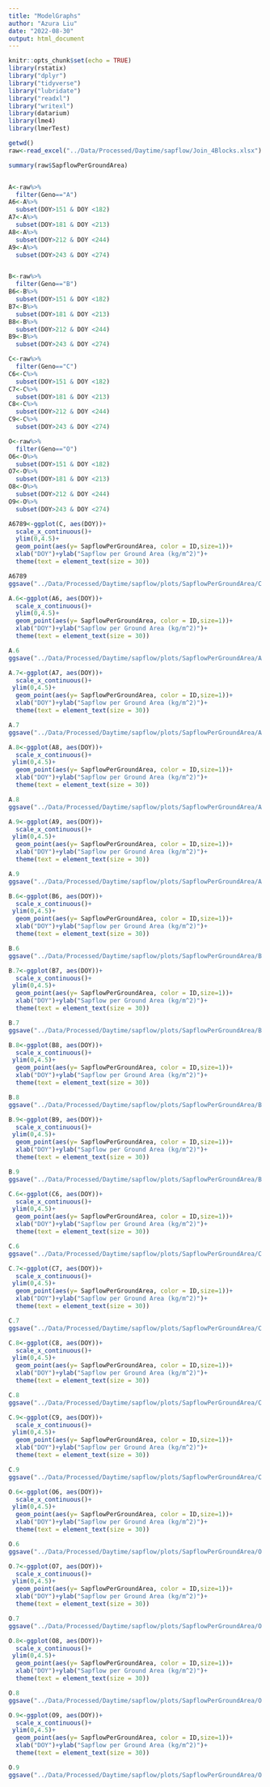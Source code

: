 ```yaml
---
title: "ModelGraphs"
author: "Azura Liu"
date: "2022-08-30"
output: html_document
---
```


```r
knitr::opts_chunk$set(echo = TRUE)
library(rstatix)
library("dplyr")
library("tidyverse")
library("lubridate")
library("readxl")
library("writexl")
library(datarium)
library(lme4)
library(lmerTest)

getwd()
raw<-read_excel("../Data/Processed/Daytime/sapflow/Join_4Blocks.xlsx")
```

```r
summary(raw$SapflowPerGroundArea)


A<-raw%>%
  filter(Geno=="A")
A6<-A%>%
  subset(DOY>151 & DOY <182)
A7<-A%>%
  subset(DOY>181 & DOY <213)
A8<-A%>%
  subset(DOY>212 & DOY <244)
A9<-A%>%
  subset(DOY>243 & DOY <274)


B<-raw%>%
  filter(Geno=="B")
B6<-B%>%
  subset(DOY>151 & DOY <182)
B7<-B%>%
  subset(DOY>181 & DOY <213)
B8<-B%>%
  subset(DOY>212 & DOY <244)
B9<-B%>%
  subset(DOY>243 & DOY <274)

C<-raw%>%
  filter(Geno=="C")
C6<-C%>%
  subset(DOY>151 & DOY <182)
C7<-C%>%
  subset(DOY>181 & DOY <213)
C8<-C%>%
  subset(DOY>212 & DOY <244)
C9<-C%>%
  subset(DOY>243 & DOY <274)

O<-raw%>%
  filter(Geno=="O")
O6<-O%>%
  subset(DOY>151 & DOY <182)
O7<-O%>%
  subset(DOY>181 & DOY <213)
O8<-O%>%
  subset(DOY>212 & DOY <244)
O9<-O%>%
  subset(DOY>243 & DOY <274)
```

```r
A6789<-ggplot(C, aes(DOY))+
  scale_x_continuous()+
  ylim(0,4.5)+
  geom_point(aes(y= SapflowPerGroundArea, color = ID,size=1))+
  xlab("DOY")+ylab("Sapflow per Ground Area (kg/m^2)")+ 
  theme(text = element_text(size = 30)) 

A6789
ggsave("../Data/Processed/Daytime/sapflow/plots/SapflowPerGroundArea/C.jpg", A6789, height = 10, width = 20, units = "in", dpi = 500)

```

```r
A.6<-ggplot(A6, aes(DOY))+
  scale_x_continuous()+
  ylim(0,4.5)+
  geom_point(aes(y= SapflowPerGroundArea, color = ID,size=1))+
  xlab("DOY")+ylab("Sapflow per Ground Area (kg/m^2)")+ 
  theme(text = element_text(size = 30)) 

A.6
ggsave("../Data/Processed/Daytime/sapflow/plots/SapflowPerGroundArea/A.6.jpg", A.6, height = 10, width = 20, units = "in", dpi = 500)

A.7<-ggplot(A7, aes(DOY))+
  scale_x_continuous()+
 ylim(0,4.5)+
  geom_point(aes(y= SapflowPerGroundArea, color = ID,size=1))+
  xlab("DOY")+ylab("Sapflow per Ground Area (kg/m^2)")+ 
  theme(text = element_text(size = 30)) 

A.7
ggsave("../Data/Processed/Daytime/sapflow/plots/SapflowPerGroundArea/A.7.jpg", A.7, height = 10, width = 20, units = "in", dpi = 500)

A.8<-ggplot(A8, aes(DOY))+
  scale_x_continuous()+
 ylim(0,4.5)+
  geom_point(aes(y= SapflowPerGroundArea, color = ID,size=1))+
  xlab("DOY")+ylab("Sapflow per Ground Area (kg/m^2)")+ 
  theme(text = element_text(size = 30)) 

A.8
ggsave("../Data/Processed/Daytime/sapflow/plots/SapflowPerGroundArea/A.8.jpg", A.8, height = 10, width = 20, units = "in", dpi = 500)

A.9<-ggplot(A9, aes(DOY))+
  scale_x_continuous()+
 ylim(0,4.5)+
  geom_point(aes(y= SapflowPerGroundArea, color = ID,size=1))+
  xlab("DOY")+ylab("Sapflow per Ground Area (kg/m^2)")+ 
  theme(text = element_text(size = 30)) 

A.9
ggsave("../Data/Processed/Daytime/sapflow/plots/SapflowPerGroundArea/A.9.jpg", A.9, height = 10, width = 20, units = "in", dpi = 500)

```


```r
B.6<-ggplot(B6, aes(DOY))+
  scale_x_continuous()+
 ylim(0,4.5)+
  geom_point(aes(y= SapflowPerGroundArea, color = ID,size=1))+
  xlab("DOY")+ylab("Sapflow per Ground Area (kg/m^2)")+ 
  theme(text = element_text(size = 30)) 

B.6
ggsave("../Data/Processed/Daytime/sapflow/plots/SapflowPerGroundArea/B.6.jpg", B.6, height = 10, width = 20, units = "in", dpi = 500)

B.7<-ggplot(B7, aes(DOY))+
  scale_x_continuous()+
 ylim(0,4.5)+
  geom_point(aes(y= SapflowPerGroundArea, color = ID,size=1))+
  xlab("DOY")+ylab("Sapflow per Ground Area (kg/m^2)")+ 
  theme(text = element_text(size = 30)) 

B.7
ggsave("../Data/Processed/Daytime/sapflow/plots/SapflowPerGroundArea/B.7.jpg", B.7, height = 10, width = 20, units = "in", dpi = 500)

B.8<-ggplot(B8, aes(DOY))+
  scale_x_continuous()+
 ylim(0,4.5)+
  geom_point(aes(y= SapflowPerGroundArea, color = ID,size=1))+
  xlab("DOY")+ylab("Sapflow per Ground Area (kg/m^2)")+ 
  theme(text = element_text(size = 30)) 

B.8
ggsave("../Data/Processed/Daytime/sapflow/plots/SapflowPerGroundArea/B.8.jpg", B.8, height = 10, width = 20, units = "in", dpi = 500)

B.9<-ggplot(B9, aes(DOY))+
  scale_x_continuous()+
 ylim(0,4.5)+
  geom_point(aes(y= SapflowPerGroundArea, color = ID,size=1))+
  xlab("DOY")+ylab("Sapflow per Ground Area (kg/m^2)")+ 
  theme(text = element_text(size = 30)) 

B.9
ggsave("../Data/Processed/Daytime/sapflow/plots/SapflowPerGroundArea/B.9.jpg", B.9, height = 10, width = 20, units = "in", dpi = 500)

```

```r
C.6<-ggplot(C6, aes(DOY))+
  scale_x_continuous()+
 ylim(0,4.5)+
  geom_point(aes(y= SapflowPerGroundArea, color = ID,size=1))+
  xlab("DOY")+ylab("Sapflow per Ground Area (kg/m^2)")+ 
  theme(text = element_text(size = 30)) 

C.6
ggsave("../Data/Processed/Daytime/sapflow/plots/SapflowPerGroundArea/C.6.jpg", C.6, height = 10, width = 20, units = "in", dpi = 500)

C.7<-ggplot(C7, aes(DOY))+
  scale_x_continuous()+
 ylim(0,4.5)+
  geom_point(aes(y= SapflowPerGroundArea, color = ID,size=1))+
  xlab("DOY")+ylab("Sapflow per Ground Area (kg/m^2)")+ 
  theme(text = element_text(size = 30)) 

C.7
ggsave("../Data/Processed/Daytime/sapflow/plots/SapflowPerGroundArea/C.7.jpg", C.7, height = 10, width = 20, units = "in", dpi = 500)

C.8<-ggplot(C8, aes(DOY))+
  scale_x_continuous()+
 ylim(0,4.5)+
  geom_point(aes(y= SapflowPerGroundArea, color = ID,size=1))+
  xlab("DOY")+ylab("Sapflow per Ground Area (kg/m^2)")+ 
  theme(text = element_text(size = 30)) 

C.8
ggsave("../Data/Processed/Daytime/sapflow/plots/SapflowPerGroundArea/C.8.jpg", C.8, height = 10, width = 20, units = "in", dpi = 500)

C.9<-ggplot(C9, aes(DOY))+
  scale_x_continuous()+
 ylim(0,4.5)+
  geom_point(aes(y= SapflowPerGroundArea, color = ID,size=1))+
  xlab("DOY")+ylab("Sapflow per Ground Area (kg/m^2)")+ 
  theme(text = element_text(size = 30)) 

C.9
ggsave("../Data/Processed/Daytime/sapflow/plots/SapflowPerGroundArea/C.9.jpg", C.9, height = 10, width = 20, units = "in", dpi = 500)

```

```r
O.6<-ggplot(O6, aes(DOY))+
  scale_x_continuous()+
 ylim(0,4.5)+
  geom_point(aes(y= SapflowPerGroundArea, color = ID,size=1))+
  xlab("DOY")+ylab("Sapflow per Ground Area (kg/m^2)")+ 
  theme(text = element_text(size = 30)) 

O.6
ggsave("../Data/Processed/Daytime/sapflow/plots/SapflowPerGroundArea/O.6.jpg", O.6, height = 10, width = 20, units = "in", dpi = 500)

O.7<-ggplot(O7, aes(DOY))+
  scale_x_continuous()+
 ylim(0,4.5)+
  geom_point(aes(y= SapflowPerGroundArea, color = ID,size=1))+
  xlab("DOY")+ylab("Sapflow per Ground Area (kg/m^2)")+ 
  theme(text = element_text(size = 30)) 

O.7
ggsave("../Data/Processed/Daytime/sapflow/plots/SapflowPerGroundArea/O.7.jpg", O.7, height = 10, width = 20, units = "in", dpi = 500)

O.8<-ggplot(O8, aes(DOY))+
  scale_x_continuous()+
 ylim(0,4.5)+
  geom_point(aes(y= SapflowPerGroundArea, color = ID,size=1))+
  xlab("DOY")+ylab("Sapflow per Ground Area (kg/m^2)")+ 
  theme(text = element_text(size = 30)) 

O.8
ggsave("../Data/Processed/Daytime/sapflow/plots/SapflowPerGroundArea/O.8.jpg", O.8, height = 10, width = 20, units = "in", dpi = 500)

O.9<-ggplot(O9, aes(DOY))+
  scale_x_continuous()+
 ylim(0,4.5)+
  geom_point(aes(y= SapflowPerGroundArea, color = ID,size=1))+
  xlab("DOY")+ylab("Sapflow per Ground Area (kg/m^2)")+ 
  theme(text = element_text(size = 30)) 

O.9
ggsave("../Data/Processed/Daytime/sapflow/plots/SapflowPerGroundArea/O.9.jpg", O.9, height = 10, width = 20, units = "in", dpi = 500)

```